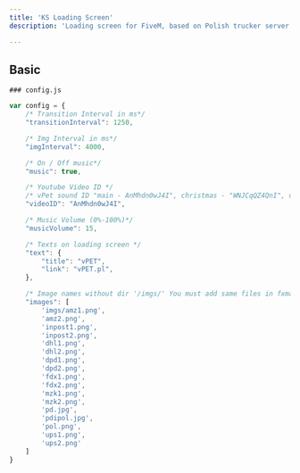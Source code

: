 ```yaml
---
title: 'KS Loading Screen'
description: 'Loading screen for FiveM, based on Polish trucker server [vpet.pl](https://vpet.pl)'

---
```


## Basic
    ### config.js
```js
var config = {
    /* Transition Interval in ms*/
    "transitionInterval": 1250,

    /* Img Interval in ms*/
    "imgInterval": 4000,

    /* On / Off music*/
    "music": true,

    /* Youtube Video ID */
    /* vPet sound ID "main - AnMhdn0wJ4I", christmas - "WNJCqQZ4QnI", other- "oc5ADyl0lDs", "qhZULM69DIw", iLBBRuVDOo4*/
    "videoID": "AnMhdn0wJ4I",

    /* Music Volume (0%-100%)*/
    "musicVolume": 15,

    /* Texts on loading screen */
    "text": {
        "title": "vPET",
        "link": "vPET.pl",
    },

    /* Image names without dir '/imgs/' You must add same files in fxmanifest.lua*/ 
    "images": [
        'imgs/amz1.png',
        'amz2.png',
        'inpost1.png',
        'inpost2.png',
        'dhl1.png',
        'dhl2.png',
        'dpd1.png',
        'dpd2.png',
        'fdx1.png',
        'fdx2.png',
        'mzk1.png',
        'mzk2.png',
        'pd.jpg',
        'pdipol.jpg',
        'pol.png',
        'ups1.png',
        'ups2.png'
    ]
}
```
